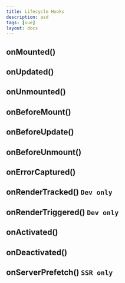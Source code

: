 ```yaml
---
title: Lifecycle Hooks
description: asd
tags: [vue]
layout: docs
---
```


## onMounted()

## onUpdated()

## onUnmounted()

## onBeforeMount()

## onBeforeUpdate()

## onBeforeUnmount()

## onErrorCaptured()

## onRenderTracked() ``Dev only``

## onRenderTriggered() ``Dev only``

## onActivated()

## onDeactivated()

## onServerPrefetch() ``SSR only``